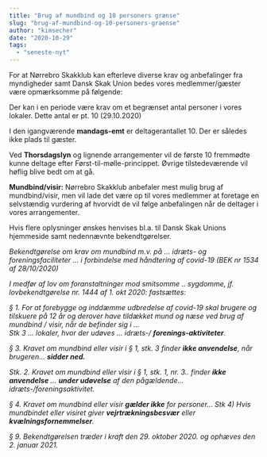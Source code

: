 ```yaml
---
title: "Brug af mundbind og 10 personers grænse"
slug: "brug-af-mundbind-og-10-personers-graense"
author: "kimsecher"
date: "2020-10-29"
tags: 
  - "seneste-nyt"
---
```


For at Nørrebro Skakklub kan efterleve diverse krav og anbefalinger fra myndigheder samt Dansk Skak Union bedes vores medlemmer/gæster være opmærksomme på følgende:  
  
Der kan i en periode være krav om et begrænset antal personer i vores lokaler. Dette antal er pt. 10 (29.10.2020)

I den igangværende **mandags-emt** er deltagerantallet 10. Der er således ikke plads til gæster.  
  
Ved **Thorsdagslyn** og lignende arrangementer vil de første 10 fremmødte kunne deltage efter Først-til-mølle-princippet. Øvrige tilstedeværende vil høflig blive bedt om at gå.

**Mundbind/visir:** Nørrebro Skakklub anbefaler mest mulig brug af mundbind/visir, men vil lade det være op til vores medlemmer at foretage en selvstændig vurdering af hvorvidt de vil følge anbefalingen når de deltager i vores arrangementer.

Hvis flere oplysninger ønskes henvises bl.a. til Dansk Skak Unions hjemmeside samt nedennævnte bekendtgørelser.

_Bekendtgørelse om krav om mundbind m.v. på … idræts- og foreningsfaciliteter … i forbindelse med håndtering af covid-19 (BEK nr 1534 af 28/10/2020)_

_I medfør af lov om foranstaltninger mod smitsomme .. sygdomme, jf. lovbekendtgørelse nr. 1444 af 1. okt 2020: fastsættes:_

_§ 1. For at forebygge og inddæmme udbredelse af covid-19 skal brugere og tilskuere på 12 år og derover have tildækket mund og næse ved brug af mundbind / visir, når de befinder sig i …  
Stk 3 … lokaler, hvor der udøves … idræts-/ **forenings‐aktiviteter**._

_§ 3. Kravet om mundbind eller visir i § 1, stk. 3 finder **ikke anvendelse**, når brugeren… **sidder ned.**_

_Stk. 2. Kravet om mundbind eller visir i § 1, stk. 1, nr. 3.. finder **ikke anvendelse** … **under udøvelse** af den pågældende… idræts-/foreningsaktivitet._

_§ 4. Kravet om mundbind eller visir **gælder ikke** for personer… Stk 4) Hvis mundbindet eller visiret giver **vejrtrækningsbesvær** eller **kvælningsfornemmelser**._

_§ 9. Bekendtgørelsen træder i kraft den 29. oktober 2020. og ophæves den 2. januar 2021._
